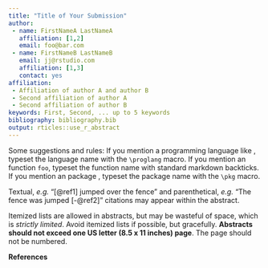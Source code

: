 ```yaml
---
title: "Title of Your Submission"
author:
 - name: FirstNameA LastNameA
   affiliation: [1,2]
   email: foo@bar.com
 - name: FirstNameB LastNameB
   email: jj@rstudio.com
   affiliation: [1,3]
   contact: yes
affiliation:
 - Affiliation of author A and author B
 - Second affiliation of author A
 - Second affiliation of author B
keywords: First, Second, ... up to 5 keywords
bibliography: bibliography.bib
output: rticles::use_r_abstract
---
```


Some suggestions and rules: If you mention a programming language like \proglang{R}, typeset the language name with the `\proglang` macro. If you mention an \proglang{R} function `foo`, typeset the function name with standard markdown backticks. If you mention an \proglang{R} package \pkg{fooPkg}, typeset the package name with the `\pkg` macro.

Textual, *e.g.* "[@ref1] jumped over the fence" and parenthetical, *e.g.* "The fence was jumped [-@ref2]" citations may appear within the abstract.

Itemized lists are allowed in abstracts, but may be wasteful of space, which is *strictly limited*. Avoid itemized lists if possible, but gracefully. **Abstracts should not exceed one US letter (8.5 x 11 inches) page**. The page should not be numbered.

**References**



